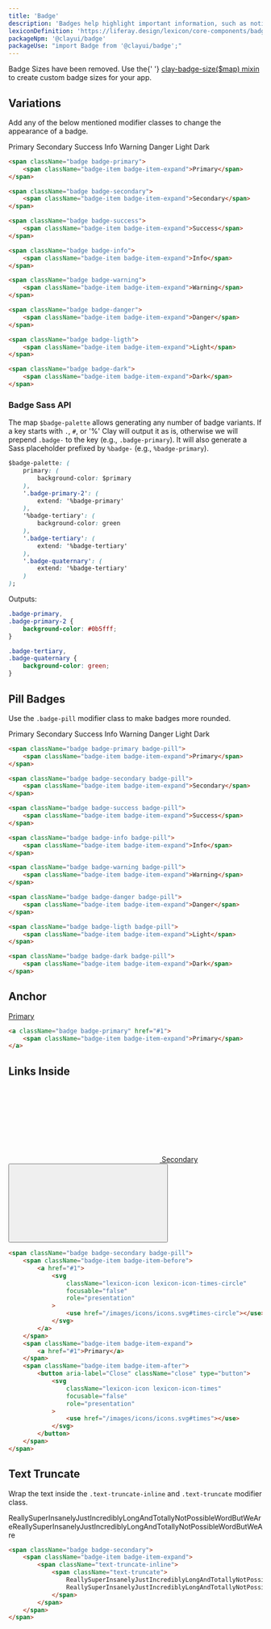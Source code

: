 ```yaml
---
title: 'Badge'
description: 'Badges help highlight important information, such as notifications or new and unread messages.'
lexiconDefinition: 'https://liferay.design/lexicon/core-components/badges/'
packageNpm: '@clayui/badge'
packageUse: "import Badge from '@clayui/badge';"
---
```


<div className="clay-site-alert alert alert-warning">
	Badge Sizes have been removed. Use the{' '}
	<a href="https://github.com/liferay/clay/blob/master/packages/clay-css/src/scss/mixins/_badges.scss#L19">
		clay-badge-size($map) mixin
	</a>
	to create custom badge sizes for your app.
</div>

## Variations

Add any of the below mentioned modifier classes to change the appearance of a badge.

<div className="sheet-example">
	<span className="badge badge-primary">
		<span className="badge-item badge-item-expand">Primary</span>
	</span>
	<span className="badge badge-secondary">
		<span className="badge-item badge-item-expand">Secondary</span>
	</span>
	<span className="badge badge-success">
		<span className="badge-item badge-item-expand">Success</span>
	</span>
	<span className="badge badge-info">
		<span className="badge-item badge-item-expand">Info</span>
	</span>
	<span className="badge badge-warning">
		<span className="badge-item badge-item-expand">Warning</span>
	</span>
	<span className="badge badge-danger">
		<span className="badge-item badge-item-expand">Danger</span>
	</span>
	<span className="badge badge-ligth">
		<span className="badge-item badge-item-expand">Light</span>
	</span>
	<span className="badge badge-dark">
		<span className="badge-item badge-item-expand">Dark</span>
	</span>
</div>

```html
<span className="badge badge-primary">
	<span className="badge-item badge-item-expand">Primary</span>
</span>

<span className="badge badge-secondary">
	<span className="badge-item badge-item-expand">Secondary</span>
</span>

<span className="badge badge-success">
	<span className="badge-item badge-item-expand">Success</span>
</span>

<span className="badge badge-info">
	<span className="badge-item badge-item-expand">Info</span>
</span>

<span className="badge badge-warning">
	<span className="badge-item badge-item-expand">Warning</span>
</span>

<span className="badge badge-danger">
	<span className="badge-item badge-item-expand">Danger</span>
</span>

<span className="badge badge-ligth">
	<span className="badge-item badge-item-expand">Light</span>
</span>

<span className="badge badge-dark">
	<span className="badge-item badge-item-expand">Dark</span>
</span>
```

### Badge Sass API

The map `$badge-palette` allows generating any number of badge variants. If a key starts with `.`, `#`, or '%' Clay will output it as is, otherwise we will prepend `.badge-` to the key (e.g., `.badge-primary`). It will also generate a Sass placeholder prefixed by `%badge-` (e.g., `%badge-primary`).

```css
$badge-palette: (
	primary: (
		background-color: $primary
	),
	'.badge-primary-2': (
		extend: '%badge-primary'
	),
	'%badge-tertiary': (
		background-color: green
	),
	'.badge-tertiary': (
		extend: '%badge-tertiary'
	),
	'.badge-quaternary': (
		extend: '%badge-tertiary'
	)
);
```

Outputs:

```css
.badge-primary,
.badge-primary-2 {
	background-color: #0b5fff;
}

.badge-tertiary,
.badge-quaternary {
	background-color: green;
}
```

## Pill Badges

Use the `.badge-pill` modifier class to make badges more rounded.

<div className="sheet-example">
	<span className="badge badge-primary badge-pill">
		<span className="badge-item badge-item-expand">Primary</span>
	</span>
	<span className="badge badge-secondary badge-pill">
		<span className="badge-item badge-item-expand">Secondary</span>
	</span>
	<span className="badge badge-success badge-pill">
		<span className="badge-item badge-item-expand">Success</span>
	</span>
	<span className="badge badge-info badge-pill">
		<span className="badge-item badge-item-expand">Info</span>
	</span>
	<span className="badge badge-warning badge-pill">
		<span className="badge-item badge-item-expand">Warning</span>
	</span>
	<span className="badge badge-danger badge-pill">
		<span className="badge-item badge-item-expand">Danger</span>
	</span>
	<span className="badge badge-ligth badge-pill">
		<span className="badge-item badge-item-expand">Light</span>
	</span>
	<span className="badge badge-dark badge-pill">
		<span className="badge-item badge-item-expand">Dark</span>
	</span>
</div>

```html
<span className="badge badge-primary badge-pill">
	<span className="badge-item badge-item-expand">Primary</span>
</span>

<span className="badge badge-secondary badge-pill">
	<span className="badge-item badge-item-expand">Secondary</span>
</span>

<span className="badge badge-success badge-pill">
	<span className="badge-item badge-item-expand">Success</span>
</span>

<span className="badge badge-info badge-pill">
	<span className="badge-item badge-item-expand">Info</span>
</span>

<span className="badge badge-warning badge-pill">
	<span className="badge-item badge-item-expand">Warning</span>
</span>

<span className="badge badge-danger badge-pill">
	<span className="badge-item badge-item-expand">Danger</span>
</span>

<span className="badge badge-ligth badge-pill">
	<span className="badge-item badge-item-expand">Light</span>
</span>

<span className="badge badge-dark badge-pill">
	<span className="badge-item badge-item-expand">Dark</span>
</span>
```

## Anchor

<div className="sheet-example">
	<a className="badge badge-primary" href="#1">
		<span className="badge-item badge-item-expand">Primary</span>
	</a>
</div>

```html
<a className="badge badge-primary" href="#1">
	<span className="badge-item badge-item-expand">Primary</span>
</a>
```

## Links Inside

<div className="sheet-example">
	<span className="badge badge-secondary badge-pill">
		<span className="badge-item badge-item-before">
			<a href="#1">
				<svg
					className="lexicon-icon lexicon-icon-times-circle"
					focusable="false"
					role="presentation"
				>
					<use href="/images/icons/icons.svg#times-circle"></use>
				</svg>
			</a>
		</span>
		<span className="badge-item badge-item-expand">
			<a href="#1">Secondary</a>
		</span>
		<span className="badge-item badge-item-after">
			<button aria-label="Close" className="close" type="button">
				<svg
					className="lexicon-icon lexicon-icon-times"
					focusable="false"
					role="presentation"
				>
					<use href="/images/icons/icons.svg#times"></use>
				</svg>
			</button>
		</span>
	</span>
</div>

```html
<span className="badge badge-secondary badge-pill">
	<span className="badge-item badge-item-before">
		<a href="#1">
			<svg
				className="lexicon-icon lexicon-icon-times-circle"
				focusable="false"
				role="presentation"
			>
				<use href="/images/icons/icons.svg#times-circle"></use>
			</svg>
		</a>
	</span>
	<span className="badge-item badge-item-expand">
		<a href="#1">Primary</a>
	</span>
	<span className="badge-item badge-item-after">
		<button aria-label="Close" className="close" type="button">
			<svg
				className="lexicon-icon lexicon-icon-times"
				focusable="false"
				role="presentation"
			>
				<use href="/images/icons/icons.svg#times"></use>
			</svg>
		</button>
	</span>
</span>
```

## Text Truncate

Wrap the text inside the `.text-truncate-inline` and `.text-truncate` modifier class.

<div className="sheet-example">
	<span className="badge badge-secondary">
		<span className="badge-item badge-item-expand">
			<span className="text-truncate-inline">
				<span className="text-truncate">
					ReallySuperInsanelyJustIncrediblyLongAndTotallyNotPossibleWordButWeAreReallySuperInsanelyJustIncrediblyLongAndTotallyNotPossibleWordButWeAre
				</span>
			</span>
		</span>
	</span>
</div>

```html
<span className="badge badge-secondary">
	<span className="badge-item badge-item-expand">
		<span className="text-truncate-inline">
			<span className="text-truncate">
				ReallySuperInsanelyJustIncrediblyLongAndTotallyNotPossibleWordButWeAre
				ReallySuperInsanelyJustIncrediblyLongAndTotallyNotPossibleWordButWeAre
			</span>
		</span>
	</span>
</span>
```
